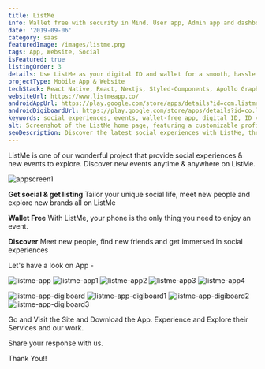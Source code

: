 ```yaml
---
title: ListMe
info: Wallet free with security in Mind. User app, Admin app and dashboard.
date: '2019-09-06'
category: saas
featuredImage: /images/listme.png
tags: App, Website, Social
isFeatured: true
listingOrder: 3
details: Use ListMe as your digital ID and wallet for a smooth, hassle free entry. Create social experiences as your selfie unlocks your digital identity. The build-in ID verification, ListMe makes it possible for you to have your name submitted to as many events of your preferred bar/club/event while still being in the comfort of your home, or hotel room. All that you need is a profile that can be made through the app.
projectType: Mobile App & Website
techStack: React Native, React, Nextjs, Styled-Components, Apollo GraphQL, Mongo DB
websiteUrl: https://www.listmeapp.co/
androidAppUrl: https://play.google.com/store/apps/details?id=com.listme
androidDigiboardUrl: https://play.google.com/store/apps/details?id=co.listmeapp.bouncer
keywords: social experiences, events, wallet-free app, digital ID, ID verification, user-friendly app, social activities
alt: Screenshot of the ListMe home page, featuring a customizable profile and a selection of events to explore.
seoDescription: Discover the latest social experiences with ListMe, the wallet-free app that provides access to events, friends, and new experiences. Create a unique profile and use it as your digital ID to unlock social experiences with just a selfie. With ID verification and a user-friendly app, get immersed in a new world of social activities.
---
```


ListMe is one of our wonderful project that provide social experiences & new events to explore. Discover new events anytime & anywhere on ListMe.

![appscreen1](../images/listme-home-page.png)

**Get social & get listing**
Tailor your unique social life, meet new people and explore new brands all on ListMe

**Wallet Free**
With ListMe, your phone is the only thing you need to enjoy an event.

**Discover**
Meet new people, find new friends and get immersed in social experiences

Let's have a look on App -

![listme-app](../images/listme-app.png)
![listme-app1](../images/listme-app1.png)
![listme-app2](../images/listme-app2.png)
![listme-app3](../images/listme-app3.png)
![listme-app4](../images/listme-app4.png)

![listme-app-digiboard](../images/lisme-app-digiboard.png)
![listme-app-digiboard1](../images/listme-app-digiboard1.png)
![listme-app-digiboard2](../images/listme-app-digiboard2.png)
![listme-app-digiboard3](../images/listme-app-digiboard3.png)

Go and Visit the Site and Download the App.
Experience and Explore their Services and our work.

Share your response with us.

Thank You!!
